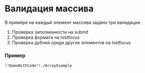 
<Meta title="Примеры/Пример массива" />

# Валидация массива

В примере на каждый элемент массива задано три валидации

1. Проверка заполненности на submit
2. Проверка формата на lostfocus
3. Проверка дублей среди других элементов на lostfocus

### Пример

    !!DemoWithCode!!./ArrayExample
